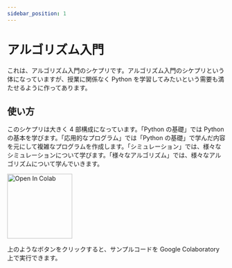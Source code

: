 ```yaml
---
sidebar_position: 1
---
```


# アルゴリズム入門

これは、アルゴリズム入門のシケプリです。アルゴリズム入門のシケプリという体になっていますが、授業に関係なく Python を学習してみたいという需要も満たせるように作ってあります。

## 使い方

このシケプリは大きく 4 部構成になっています。「Python の基礎」では Python の基本を学びます。「応用的なプログラム」では「Python の基礎」で学んだ内容を元にして複雑なプログラムを作成します。「シミュレーション」では、様々なシミュレーションについて学びます。「様々なアルゴリズム」では、様々なアルゴリズムについて学んでいきます。

<img
  src="https://colab.research.google.com/assets/colab-badge.svg"
  alt="Open In Colab"
  width="150"
/>

上のようなボタンをクリックすると、サンプルコードを Google Colaboratory 上で実行できます。
